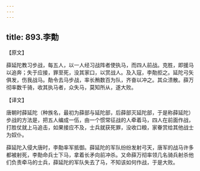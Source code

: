 ```yaml
---
---
---
```

title: 893.李勣
---



【原文】

薛延陀教习步战，每五人，以一人经习战阵者使执马，而四人前战。克胜，即援马以追奔；失于应接，罪至死，没其家口，以赏战人。及入寇，李勣拒之。延陀弓矢俱发，伤我战马。勣令去马步战，率长矟数百为队，齐奋以冲之。其众溃散。薛万彻率数千骑，收其执马者，众失马，莫知所从，遂大败。

【译文】

唐朝时薛延陀（种族名，最初为薛部与延陀部，后薛部灭延陀部，于是称薛延陀）步战的方法是，把五人编成一伍，由一个惯常征战的人牵着马，四人在前面作战，打胜仗就上马追击，如果接应不及，士兵就获死罪，没收口粮，家眷赏给其他战士为奴仆。

薛延陀入侵大唐时，李勣率军抵御。薛延陀的军队纷纷发射弓天，唐军的战马许多都被射死，李勣命兵士下马，拿着长矛向前冲杀。又命薛万彻率领几名骑兵射杀他们负责牵马的士兵，薛延陀的军队失去了马，不知该如何作战，于是大败。